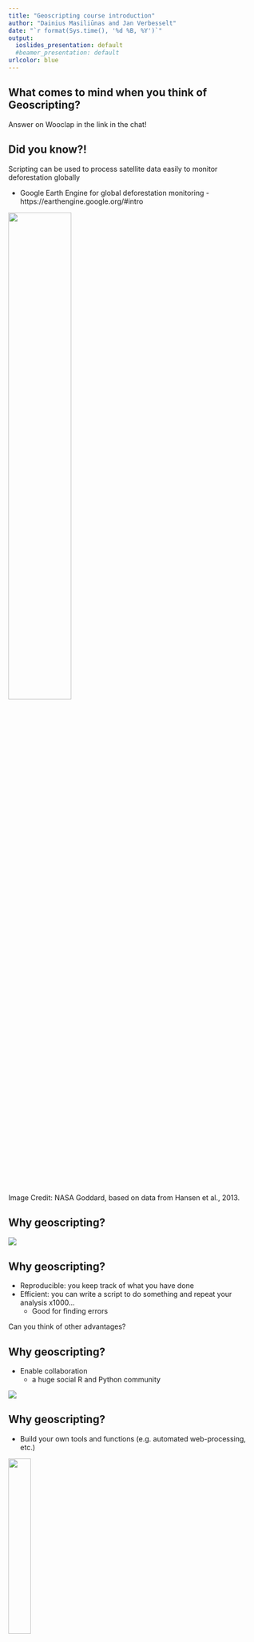 ```yaml
---
title: "Geoscripting course introduction"
author: "Dainius Masiliūnas and Jan Verbesselt"
date: "`r format(Sys.time(), '%d %B, %Y')`"
output:
  ioslides_presentation: default
  #beamer_presentation: default
urlcolor: blue
---
```


## What comes to mind when you think of Geoscripting?

Answer on Wooclap in the link in the chat!

## Did you know?!

Scripting can be used to process satellite data easily to monitor deforestation globally

- Google Earth Engine for global deforestation monitoring
      - https://earthengine.google.org/#intro

![](figs/forest-cover-global.png){width=50%}

Image Credit: NASA Goddard, based on data from Hansen et al., 2013.

## Why geoscripting?

![](figs/solve-cool-problems.png)

## Why geoscripting?

- Reproducible: you keep track of what you have done 
- Efficient: you can write a script to do something and repeat your analysis x1000... 
  - Good for finding errors

Can you think of other advantages?

## Why geoscripting?

-  Enable collaboration
    - a huge social R and Python community
    
![](figs/facebook.png)

## Why geoscripting?

- Build your own tools and functions (e.g. automated web-processing, etc.)

![](figs/16199604.jpg){width=30%}

[See demos on the course website!](https://geoscripting-wur.github.io/Scripting4Geo/#why-scripting)

## What is a scripting (interpreted) language?

## What  is a scripting language?

- A scripting language can interpret and automate the execution of tasks, instead of clicking!!!
- A scripting language is the glue, between different commands, functions, and objectives without the need to compile it for each OS (e.g. windows)
- This is different from a compiled language like C/C++/Fortran 
    - these are languages that need to compile the whole program/app first.

## Compiling

Passing the source code through a compiler, which translates the `high-level language` instructions into an `exe`.

```r
library(png)
library(grid)
img <- readPNG("figs/traditionalCompiler.png")
grid.raster(img)
```

## The main scripting languages for GIS and Remote sensing currently are: 

- R
- Python
- Julia
- GRASS (functions are also included in QGIS)
- JavaScript (geoweb scripting)
- Matlab
- IDL (ENVI)
- ...

## Python versus R

- Python is a general purpose programming language, stronger in deep learning
- R is easier to use and is particularly strong in statistical computing and visualisation
- Syntactic differences between R and Python can be confusing  
- There are many R and Python packages for spatial analyses

![](figs/RPythonS.png)

## R packages
![](figs/worldcloudRpackage.png)

## Many programs have support for

 Python & R e.g.:
 
 - QGIS
 - GRASS
 - PostGIS

## ...Cliffhanger!

How will you learn about all that in the course? Find out after this 5-minute break!

![](figs/cliffhanger.jpg){width=70%}

## The Geoscripting course

Goal:

- Scripting to solve spatial challenges!
- **Learn by doing**
- **Learn how to keep on learning**


A team of `R` & `Python` experts who use geo-scripting languages 
every day helped to develop this course

## Who are we?

- Course coordinator: Dainius Masiliūnas
- Lecturer: Sietse van der Woude (Python week)
- Teaching assistants: Kim van Hoeve, Zina Janssen, Zoi Gutschke, Niamh Kelly, Martijn van Sluijs
- Guest lecturers: Robert Masolele, Nandika Tsendbazar, Arno Timmer

## Geoscripting learning objectives

- Demonstrate scripting skills by writing clear, documented, and reproducible scripts to read, write and visualise spatial data 
- Apply version control supporting effective collaboration in a team 
- Use documentation, search tools, and contribute to discussion platforms with reproducible examples as an aid to solve scripting challenges effectively 
- Be willing to use and create open-source software with an appropriate software license 
- Combine functions from novel libraries to efficiently process spatial data 
- Create an integrated software project that solves a spatial challenge 

## Course concept

Flipped Classroom concept:

![](figs/flipping-the-classroom.jpg)

* Experts from companies, research institutes and 
university will present (guest presentations)

## How will we learn all that?

![](figs/big-picture.svg){width=70%}
<!-- Uncomment below for PDF, above for HTML
![](figs/big-picture_svg-tex.pdf)-->

## What we will do every day

* 09:00 - 11:30: Self-study (individually)
* 11:30 - 13:00: Work on exercise of the day (in pairs)
* 13:00 - 14:00: Lunch break
* 14:00 - 15:30: Work on exercise of the day (in pairs)
* 15:30 - 16:00: Review exercise of two other teams
* 16:30 - 17:00: Discussion session
* 17:00 - 18:00: Guest presentation & wrap-up

Exceptions: Fridays (assignments and exam) and the project week: whole day work!

## Deliverables

* Daily exercises: in pairs, not graded, but peer reviewed; assignments and exam are very similar, so good practice!
* Weekly assignments: in pairs, graded (**20%**) and peer reviewed; peer review is graded too!
* Exam: individual assignment, graded (**30%**), **not** peer reviewed but receive feedback from autotests, mostly practice.
* Final project: in pairs, graded (**50%**) and peer reviewed.
  * Choose a geoscripting topic feasible within 3.5 days with a team of 4

Starter material will be made available for each group/person on GitLab: [https://git.wur.nl/geoscripting-2023-january](https://git.wur.nl/geoscripting-2023-january).
Every change in the starter is automatically submitted to Brightspace (CodeGrade), rubrics and automatic feedback is available there.

## Team work & helping each other

- Log into GitLab and set up 2-factor authentication: [https://git.wur.nl/-/profile/account](https://git.wur.nl/-/profile/account)
- Set up teams of two:
  - Create or join a group on Brightspace > Exercises > Exercise 1
  - For project work, you will work in groups of 4, which we will set based on your chosen topics

<div class="centered">
![](figs/teamwork.jpeg)
</div>

## Heeelp!

Confused?! Always start in Microsoft Teams!

- Announcements in the General channel!
- If you like, you can create a new channel for your team's internal communication
- Tabs at the top link to all content!
- Support in the Support channel! Or raising your hand/using a sticker in class.
- Offline support on the Brightspace discussion forum!

## What we will do today

* 11:00 - 13:00: Self-study ([geoscripting-wur.github.io](https://geoscripting-wur.github.io))
* 13:00 - 14:00: Lunch break
* 14:00 - 14:30: Demo on how to use CodeGrade (Aurora)
* 14:30 - **15:30**: Use git to submit your thoughts on what you would like to work on during the course (Aurora)
* 15:30 - **16:00**: Review the idea of two other teams (Aurora)
* 16:00 - 16:30: Break to walk to Orion
* 16:30 - 17:00: Discussion session (Orion)
* 17:00 - 18:00: Interactive Git presentation (Orion)

Deadlines are always **hard**!

## Peer review

- When you do peer review, check the exercise of the day on Brightspace.
- You get access to the solution of the teams you are supposed to review.
- Review according to the rubric on Brightspace (CodeGrade) and the exercise/assignment description.
  - You can use in-line comments and general comments.
  - Don't review the review.
  - In upcoming exercises, reproducibility is a prerequisite!

## Summary

* Geoscripting is an essential skill in research, as well as highly sought-after in the industry
* Scripting saves you time in the long run
* Geoscripting is an intensive, whole-day course where you learn best by doing
* Deliverables are all practice, little theory!
* Mind the deadlines, and don't forget to review others!

## Learning outcomes of the rest of today:

- Getting started with Linux, Git
- Submit an exercise to CodeGrade!
- Think of the project topic

## Questions?

<!--- What is a "reproducible script"?

## Reproducibility

![](figs/rep_sci_cover.png)-->

<!--
```r
if (!file.exists(fn <- "figs/worldcloudRpackage.png")) {
    fn <- "figs/worldcloudRpackage.png"
    require(XML)
    require(tm)
    require(wordcloud)
    require(RColorBrewer)
    u = "http://cran.r-project.org/web/packages/available_packages_by_date.html"
    t = readHTMLTable(u)[[1]]
    ap.corpus <- Corpus(DataframeSource(data.frame(as.character(t[,3]))))
    ap.corpus <- tm_map(ap.corpus, removePunctuation)
    # ap.corpus <- tm_map(ap.corpus, tolower)
    #  txt.corpus <- tm_map(txt.corpus, tolower)
    # must be changed to
    ap.corpus <- tm_map(ap.corpus, content_transformer(tolower))
    ap.corpus <- tm_map(ap.corpus, function(x) removeWords(x, stopwords("english")))
    ap.tdm <- TermDocumentMatrix(ap.corpus)
    ap.m <- as.matrix(ap.tdm)
    ap.v <- sort(rowSums(ap.m),decreasing=TRUE)
    ap.d <- data.frame(word = names(ap.v),freq=ap.v)
    table(ap.d$freq)
    pal2 <- brewer.pal(8,"Dark2")
    png(fn, width=1280, height=800)
    wordcloud(ap.d$word,ap.d$freq, scale=c(8,.2),min.freq=3,
    max.words=Inf, random.order=FALSE, rot.per=.15, colors=pal2)
    dev.off()    
}
```
-->
